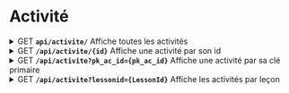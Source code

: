 
# Activité

<details style={{padding: '4px'}}>
    <summary>
        <Highlight color="#61affe">GET</Highlight>
        <span style={{fontSize: '125%', margin: '0 2rem 0 1rem'}}>
            <b><code>api/activite/</code></b>
        </span>
        Affiche toutes les activités
    </summary>
    <div style={{fontFamily: 'sans-serif',
        fontSize: '100%',
        margin: '0 0 5px',
        padding: '15px 20px'}}>
        Renvoie toutes les activités
    </div>
    <CodeBlock language="json" title="Exemple">
{`[
  {
    "nom": "Généraliser que l'addition +n re",
    "description": "Exercice où il faut trouver la bonne réponse parmi 2 possibles",
    "objectif": "0",
    "consigne": "",
    "typrep": "B1",
    "num_activite": 1,
    "Classe_ID": "CP",
    "Lesson_ID": "AD1",
    "nac_id": "F",
    "pk_ac_id": "CP-AD1-F-1-B1"
  }
]`}
    </CodeBlock>
</details>

<details style={{padding: '4px'}}>
    <summary>
        <Highlight color="#61affe">GET</Highlight>
        <span style={{fontSize: '125%', margin: '0 2rem 0 1rem'}}>
            <b><code>/api/activite/&#123;id}</code></b>
        </span>
        Affiche une activité par son id
    </summary>
    <div style={{fontFamily: 'sans-serif',
        fontSize: '100%',
        margin: '0 0 5px',
        padding: '15px 20px'}}>
        Renvoie une activité
    </div>
    <CodeBlock language="json" title="Exemple">
{`[
  {
    
  }
]`}
    </CodeBlock>
</details>

<details style={{padding: '4px'}}>
    <summary>
        <Highlight color="#61affe">GET</Highlight>
        <span style={{fontSize: '125%', margin: '0 2rem 0 1rem'}}>
            <b><code>/api/activite?pk_ac_id=&#123;pk_ac_id}</code></b>
        </span>
        Affiche une activité par sa clé primaire
    </summary>
    <div style={{fontFamily: 'sans-serif',
        fontSize: '100%',
        margin: '0 0 5px',
        padding: '15px 20px'}}>
        Renvoie une activité
    </div>
    <CodeBlock language="json" title="Exemple : /api/activite?pk_ac_id=CP-AD1-F-1-B1">
{`[
    {
        "nom":"Généraliser que l'addition +n re",
        "description":"Exercice où il faut trouver la bonne réponse parmi 2 possibles",
        "objectif":"0",
        "consigne":"",
        "typrep":"B1",
        "num_activite":1,
        "Classe_ID":"CP",
        "Lesson_ID":"AD1",
        "nac_id":"F",
        "pk_ac_id":"CP-AD1-F-1-B1"
    }
]`}
    </CodeBlock>
</details>

<details style={{padding: '4px'}}>
    <summary>
        <Highlight color="#61affe">GET</Highlight>
        <span style={{fontSize: '125%', margin: '0 2rem 0 1rem'}}>
            <b><code>/api/activite?lessonid=&#123;LessonId}</code></b>
        </span>
        Affiche les activités par leçon
    </summary>
    <div style={{fontFamily: 'sans-serif',
        fontSize: '100%',
        margin: '0 0 5px',
        padding: '15px 20px'}}>
        Renvoie des activités
    </div>
    <CodeBlock language="json" title="Exemple">
{`[
  {
    
  }
]`}
    </CodeBlock>
</details>